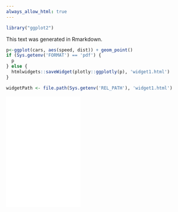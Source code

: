 ```yaml
---
always_allow_html: true
---
```


```r
library("ggplot2")
```

This text was generated in Rmarkdown.

```r
p<-ggplot(cars, aes(speed, dist)) + geom_point()
if (Sys.getenv('FORMAT') == 'pdf') {
  p
} else {
  htmlwidgets::saveWidget(plotly::ggplotly(p), 'widget1.html')
}

widgetPath <- file.path(Sys.getenv('REL_PATH'), 'widget1.html')
```

<iframe width='40%' height='300px' scrolling = 'no' seamless = 'seamless' frameBorder = '0' src='`r widgetPath`' ></iframe>
